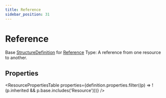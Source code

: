 ```yaml
---
title: Reference
sidebar_position: 31
---
```



# Reference

Base <a href="/docs/api/fhir/resources/structuredefinition">StructureDefinition</a> for <a href="/docs/api/fhir/datatypes/reference">Reference</a> Type: A reference from one resource to another.

<Tabs queryString="section">
<TabItem value="schema" label="Schema" default>

## Properties

<ResourcePropertiesTable
  properties={definition.properties.filter((p) => !(p.inherited && p.base.includes('Resource')))}
/>

</TabItem>
  


</Tabs>
